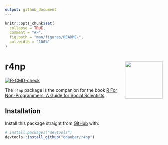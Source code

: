 ```yaml
---
output: github_document
---
```


<!-- README.md is generated from README.Rmd. Please edit that file -->

```r
knitr::opts_chunk$set(
  collapse = TRUE,
  comment = "#>",
  fig.path = "man/figures/README-",
  out.width = "100%"
)
```

# r4np <img src='man/figures/logo.png' align="right" height="120" />

<!-- badges: start -->

[![R-CMD-check](https://github.com/ddauber/r4np/workflows/R-CMD-check/badge.svg)](https://github.com/ddauber/r4np/actions)

<!-- badges: end -->

The `r4np` package is the companion for the book [R For Non-Programmers: A Guide for Social Scientists](https://github.com/ddauber/R-for-Non-Programmers "R For Non-Programmers")

## Installation

Install this package straight from [GitHub](https://github.com/) with:

``` r
# install.packages("devtools")
devtools::install_github("ddauber/r4np")
```
